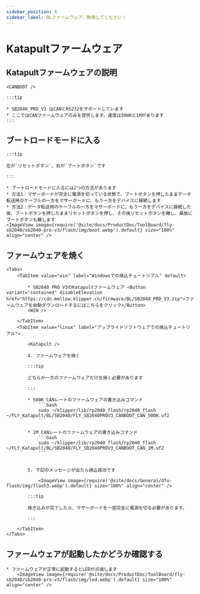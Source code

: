 ```yaml
---
sidebar_position: 6
sidebar_label: BLファームウェア、無視してください！
---
```



# Katapultファームウェア

## Katapultファームウェアの説明

    <CANBOOT />

    :::tip

    * SB2040_PRO_V3 はCANとRS232をサポートしています
    * ここではCANファームウェアのみを提供します。速度は500Kと1Mがあります
    :::

## ブートロードモードに入る

    :::tip

    左が`リセットボタン`、右が`ブートボタン`です

    :::

    * ブートロードモードに入るには2つの方法があります
    * 方法1：マザーボードが完全に電源を切っている状態で、ブートボタンを押したままデータ転送用のケーブルの一方をマザーボードに、もう一方をデバイスに接続します
    * 方法2：データ転送用のケーブルの一方をマザーボードに、もう一方をデバイスに接続した後、ブートボタンを押したままリセットボタンを押し、その後リセットボタンを離し、最後にブートボタンも離します
    <ImageView image={require('@site/docs/ProductDoc/ToolBoard/fly-sb2040/sb2040-pro-v3/flash/img/boot.webp').default} size="100%" align="center" />

## ファームウェアを焼く
    <Tabs>
        <TabItem value="win" label="Windowsでの焼込チュートリアル" default>

            * SB2040 PRO V3のKatapultファームウェア <Button variant="contained" disableElevation href="https://cdn.mellow.klipper.cn/firmware/BL/SB2040_PRO_V3.zip">ファームウェアを自動ダウンロードするにはこちらをクリック</Button>
            <WIN />
            
        </TabItem>
        <TabItem value="linux" label="アップライドソフトウェアでの焼込チュートリアル">
            
            <Katapult />

            4. ファームウェアを焼く

            :::tip

            どちらか一方のファームウェアだけを焼く必要があります

            :::

            * 500K CANレートのファームウェアの書き込みコマンド
                ```bash
                sudo ~/klipper/lib/rp2040_flash/rp2040_flash ~/FLY_Katapult/BL/SB2040/FLY_SB2040PROV3_CANBOOT_CAN_500K.uf2
                ```
                       
            * 1M CANレートのファームウェアの書き込みコマンド
                ```bash
                sudo ~/klipper/lib/rp2040_flash/rp2040_flash ~/FLY_Katapult/BL/SB2040/FLY_SB2040PROV3_CANBOOT_CAN_1M.uf2
                ```


            5. 下記のメッセージが出たら焼込成功です

                <ImageView image={require('@site/docs/General/dfu-flash/img/flash3.webp').default} size="100%" align="center" />

            :::tip

            焼き込みが完了したら、マザーボードを一度完全に電源を切る必要があります。

            :::

        </TabItem>
    </Tabs>

## ファームウェアが起動したかどうか確認する

    * ファームウェアが正常に起動するとLEDが点滅します
        <ImageView image={require('@site/docs/ProductDoc/ToolBoard/fly-sb2040/sb2040-pro-v3/flash/img/led.webp').default} size="100%" align="center" />